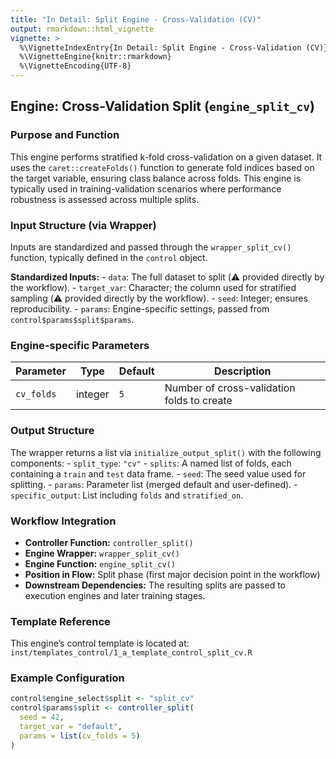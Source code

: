 ```yaml
---
title: "In Detail: Split Engine - Cross-Validation (CV)"
output: rmarkdown::html_vignette
vignette: >
  %\VignetteIndexEntry{In Detail: Split Engine - Cross-Validation (CV)}
  %\VignetteEngine{knitr::rmarkdown}
  %\VignetteEncoding{UTF-8}
---
```


## Engine: Cross-Validation Split (`engine_split_cv`)

### Purpose and Function
This engine performs stratified k-fold cross-validation on a given dataset. It uses the `caret::createFolds()` function to generate fold indices based on the target variable, ensuring class balance across folds. This engine is typically used in training-validation scenarios where performance robustness is assessed across multiple splits.

### Input Structure (via Wrapper)
Inputs are standardized and passed through the `wrapper_split_cv()` function, typically defined in the `control` object.

**Standardized Inputs:**
- `data`: The full dataset to split (⚠️ provided directly by the workflow).
- `target_var`: Character; the column used for stratified sampling (⚠️ provided directly by the workflow).
- `seed`: Integer; ensures reproducibility.
- `params`: Engine-specific settings, passed from `control$params$split$params`.

### Engine-specific Parameters

| Parameter   | Type     | Default | Description                                |
|-------------|----------|---------|--------------------------------------------|
| `cv_folds`  | integer  | `5`     | Number of cross-validation folds to create |

### Output Structure

The wrapper returns a list via `initialize_output_split()` with the following components:
- `split_type`: `"cv"`
- `splits`: A named list of folds, each containing a `train` and `test` data frame.
- `seed`: The seed value used for splitting.
- `params`: Parameter list (merged default and user-defined).
- `specific_output`: List including `folds` and `stratified_on`.

### Workflow Integration

- **Controller Function:** `controller_split()`
- **Engine Wrapper:** `wrapper_split_cv()`
- **Engine Function:** `engine_split_cv()`
- **Position in Flow:** Split phase (first major decision point in the workflow)
- **Downstream Dependencies:** The resulting splits are passed to execution engines and later training stages.

### Template Reference

This engine's control template is located at:
`inst/templates_control/1_a_template_control_split_cv.R`

### Example Configuration
```r
control$engine_select$split <- "split_cv"
control$params$split <- controller_split(
  seed = 42,
  target_var = "default",
  params = list(cv_folds = 5)
)
```
